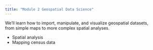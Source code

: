 ```yaml
---
title: "Module 2 Geospatial Data Science"
---
```


We’ll learn how to import, manipulate, and visualize geospatial datasets, from simple maps to more complex spatial analyses.

-   Spatial analysis
-   Mapping census data
